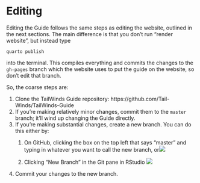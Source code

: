 # Editing

Editing the Guide follows the same steps as editing the website, outlined in the next sections. The main difference is that you don't run "render website", but instead type

`quarto publish`

into the terminal. This compiles everything and commits the changes to the `gh-pages` branch which the website uses to put the guide on the website, so don't edit that branch.

So, the coarse steps are:

1.  Clone the TailWinds Guide repository: https://github.com/Tail-Winds/TailWinds-Guide
2.  If you're making relatively minor changes, commit them to the `master` branch; it'll wind up changing the Guide directly.
3.  If you're making substantial changes, create a new branch. You can do this either by:
    1.   On GitHub, clicking the box on the top left that says "master" and typing in whatever you want to call the new branch, or![](images/create_branch.png)

    2.  Clicking "New Branch" in the Git pane in RStudio ![](images/create_branch_rstudio.png)
4.  Commit your changes to the new branch.
